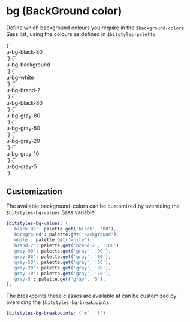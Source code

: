 
<Meta title="Utilities/background-color" />

# bg (BackGround color)

Define which background colours you require in the `$background-colors` Sass list, using the colours as defined in `$bitstyles-palette`.

<Canvas>
  <Story name="black-80">
    {`
      <div class="u-bg-black-80">u-bg-black-80</div>
    `}
  </Story>
  <Story name="background">
    {`
      <div class="u-bg-background">u-bg-background</div>
    `}
  </Story>
  <Story name="white">
    {`
      <div class="u-bg-white">u-bg-white</div>
    `}
  </Story>
  <Story name="brand-2">
    {`
      <div class="u-bg-brand-2">u-bg-brand-2</div>
    `}
  </Story>
  <Story name="gray-90">
    {`
      <div class="u-bg-black-80">u-bg-black-80</div>
    `}
  </Story>
  <Story name="gray-80">
    {`
      <div class="u-bg-gray-80">u-bg-gray-80</div>
    `}
  </Story>
  <Story name="gray-50">
    {`
      <div class="u-bg-gray-50">u-bg-gray-50</div>
    `}
  </Story>
  <Story name="gray-20">
    {`
      <div class="u-bg-gray-20">u-bg-gray-20</div>
    `}
  </Story>
  <Story name="gray-10">
    {`
      <div class="u-bg-gray-10">u-bg-gray-10</div>
    `}
  </Story>
  <Story name="gray-5">
    {`
      <div class="u-bg-gray-5">u-bg-gray-5</div>
    `}
  </Story>
</Canvas>

## Customization

The available background-colors can be customized by overriding the `$bitstyles-bg-values` Sass variable:

```scss
$bitstyles-bg-values: (
  'black-80': palette.get('black', '80'),
  'background': palette.get('background'),
  'white': palette.get('white'),
  'brand-2': palette.get('brand-2', '100'),
  'gray-90': palette.get('gray', '90'),
  'gray-80': palette.get('gray', '80'),
  'gray-50': palette.get('gray', '50'),
  'gray-20': palette.get('gray', '20'),
  'gray-10': palette.get('gray', '10'),
  'gray-5': palette.get('gray', '5'),
);
```

The breakpoints these classes are available at can be customized by overriding the `$bitstyles-bg-breakpoints`:

```scss
$bitstyles-bg-breakpoints: ('m', 'l');
```
